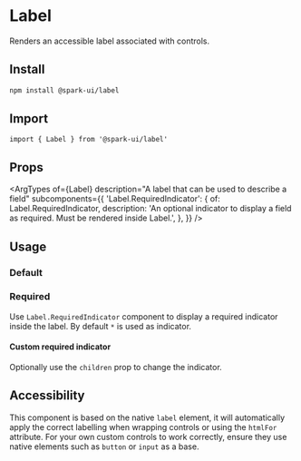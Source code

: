 
<Meta of={stories} />

# Label

Renders an accessible label associated with controls.

## Install

```sh
npm install @spark-ui/label
```

## Import

```tsx
import { Label } from '@spark-ui/label'
```

## Props

<ArgTypes
  of={Label}
  description="A label that can be used to describe a field"
  subcomponents={{
    'Label.RequiredIndicator': {
      of: Label.RequiredIndicator,
      description:
        'An optional indicator to display a field as required. Must be rendered inside Label.',
    },
  }}
/>

## Usage

### Default

<Canvas of={stories.Default} />

### Required

Use `Label.RequiredIndicator` component to display a required indicator inside the label. By default `*` is used as indicator.

<Canvas of={stories.Required} />

#### Custom required indicator

Optionally use the `children` prop to change the indicator.

<Canvas of={stories.RequiredIndicator} />

## Accessibility

This component is based on the native `label` element, it will automatically apply the correct labelling when wrapping controls or using the `htmlFor` attribute. For your own custom controls to work correctly, ensure they use native elements such as `button` or `input` as a base.
